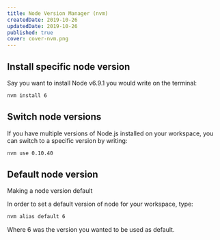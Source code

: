 ```yaml
---
title: Node Version Manager (nvm)
createdDate: 2019-10-26
updatedDate: 2019-10-26
published: true
cover: cover-nvm.png
---
```


## Install specific node version

Say you want to install Node v6.9.1 you would write on the terminal:

```bash
nvm install 6
```

## Switch node versions

If you have multiple versions of Node.js installed on your workspace,
you can switch to a specific version by writing:

```bash
nvm use 0.10.40
```

## Default node version

Making a node version default

In order to set a default version of node for your workspace, type:

```bash
nvm alias default 6
```

Where 6 was the version you wanted to be used as default.
